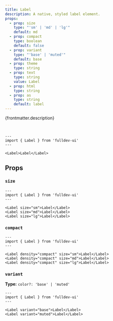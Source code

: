 ```yaml
---
title: Label
description: A native, styled label element.
props:
  - prop: size
    type: "'sm' | 'md' | 'lg'"
    default: md
  - prop: compact
    type: boolean
    default: false
  - prop: variant
    type: "'base' | 'muted'"
    default: base
  - prop: theme
    type: string
  - prop: text
    type: string
    value: Label
  - prop: html
    type: string
  - prop: as
    type: string
    default: label
---
```



{frontmatter.description}

<br />

```astro live
---
import { Label } from 'fulldev-ui'
---

<Label>Label</Label>
```

## Props

<PropsTable props={frontmatter.props} />

### `size`

<SizeProp />

```astro live
---
import { Label } from 'fulldev-ui'
---

<Label size="sm">Label</Label>
<Label size="md">Label</Label>
<Label size="lg">Label</Label>
```

### `compact`

<CompactProp />

```astro live
---
import { Label } from 'fulldev-ui'
---

<Label density="compact" size="sm">Label</Label>
<Label density="compact" size="md">Label</Label>
<Label density="compact" size="lg">Label</Label>
```

### `variant`

**Type:** `color?: 'base' | 'muted'`

<VariantProp />

```astro live
---
import { Label } from 'fulldev-ui'
---

<Label variant="base">Label</Label>
<Label variant="muted">Label</Label>
```
